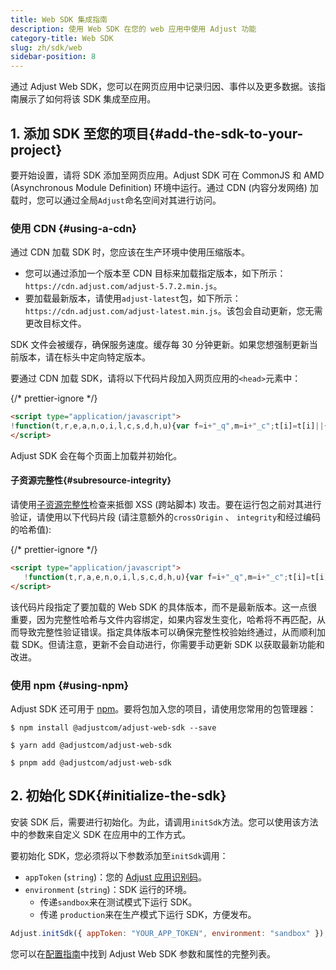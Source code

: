 ```yaml
---
title: Web SDK 集成指南
description: 使用 Web SDK 在您的 web 应用中使用 Adjust 功能
category-title: Web SDK
slug: zh/sdk/web
sidebar-position: 8
---
```


通过 Adjust Web SDK，您可以在网页应用中记录归因、事件以及更多数据。该指南展示了如何将该 SDK 集成至应用。

## 1\. 添加 SDK 至您的项目{#add-the-sdk-to-your-project}

要开始设置，请将 SDK 添加至网页应用。Adjust SDK 可在 CommonJS 和 AMD \(Asynchronous Module Definition\) 环境中运行。通过 CDN \(内容分发网络\) 加载时，您可以通过全局`Adjust`命名空间对其进行访问。

### 使用 CDN {#using-a-cdn}

通过 CDN 加载 SDK 时，您应该在生产环境中使用压缩版本。

- 您可以通过添加一个版本至 CDN 目标来加载指定版本，如下所示：`https://cdn.adjust.com/adjust-5.7.2.min.js`。
- 要加载最新版本，请使用`adjust-latest`包，如下所示：`https://cdn.adjust.com/adjust-latest.min.js`。该包会自动更新，您无需更改目标文件。

<Callout type="tip">

SDK 文件会被缓存，确保服务速度。缓存每 30 分钟更新。如果您想强制更新当前版本，请在标头中定向特定版本。

</Callout>

要通过 CDN 加载 SDK，请将以下代码片段加入网页应用的`<head>`元素中：

{/* prettier-ignore */}
```html
<script type="application/javascript">
!function(t,r,e,a,n,o,i,l,c,s,d,h,u){var f=i+"_q",m=i+"_c";t[i]=t[i]||{},t[f]=t[f]||[],t[m]=t[m]||[];for(let r=0;r<l.length;r++)d(t[i],t[f],l[r]);for(let r=0;r<c.length;r++){var g,b=c[r][0],p=c[r][1];t[i][b]=function(...r){return g=this,t[m].push((function(){g[s]=new t[i][b](...r)})),g};for(let r=0;r<p.length;r++){const e=p[r];t[i][b].prototype[e]=function(...r){t[m].push((function(){g[s][e](...r)}))}}}h=r.createElement(e),u=r.getElementsByTagName(e)[0],h.async=!0,h.src="https://cdn.adjust.com/adjust-latest.min.js",h.onload=function(){for(var r=0;r<t[m].length;r++)t[m][r]();t[m]=[];for(r=0;r<t[f].length;r++)t[f][r][1][0][s]?t[i][t[f][r][0]](t[f][r][1][0][s]):t[i][t[f][r][0]].apply(t[i],t[f][r][1]);t[f]=[]},u.parentNode.insertBefore(h,u)}(window,document,"script",0,0,0,"Adjust",["initSdk","getAttribution","getWebUUID","waitForAttribution","waitForWebUUID","setReferrer","trackEvent","addGlobalCallbackParameters","addGlobalPartnerParameters","removeGlobalCallbackParameter","removeGlobalPartnerParameter","clearGlobalCallbackParameters","clearGlobalPartnerParameters","switchToOfflineMode","switchBackToOnlineMode","stop","restart","gdprForgetMe","disableThirdPartySharing","trackThirdPartySharing","initSmartBanner","showSmartBanner","hideSmartBanner"],[["ThirdPartySharing",["addGranularOption","addPartnerSharingSetting"]]],"__realObj",(function(t,r,e){t[e]=function(){r.push([e,arguments])}}));
</script>
```

Adjust SDK 会在每个页面上加载并初始化。

#### 子资源完整性{#subresource-integrity}

请使用[子资源完整性](https://developer.mozilla.org/en-US/docs/Web/Security/Subresource_Integrity)检查来抵御 XSS \(跨站脚本\) 攻击。要在运行包之前对其进行验证，请使用以下代码片段 \(请注意额外的`crossOrigin` 、 `integrity`和经过编码的哈希值\):

{/* prettier-ignore */}
```html
<script type="application/javascript">
   !function(t,r,a,e,n,o,i,l,s,c,d,h,u){var f=i+"_q",m=i+"_c";t[i]=t[i]||{},t[f]=t[f]||[],t[m]=t[m]||[];for(let r=0;r<l.length;r++)d(t[i],t[f],l[r]);for(let r=0;r<s.length;r++){var g,b=s[r][0],p=s[r][1];t[i][b]=function(...r){return g=this,t[m].push((function(){g[c]=new t[i][b](...r)})),g};for(let r=0;r<p.length;r++){const a=p[r];t[i][b].prototype[a]=function(...r){t[m].push((function(){g[c][a](...r)}))}}}h=r.createElement(a),u=r.getElementsByTagName(a)[0],h.async=!0,h.src="https://cdn.adjust.com/adjust-5.7.2.min.js",o&&(h.crossOrigin="anonymous",h.integrity=o),h.onload=function(){for(var r=0;r<t[m].length;r++)t[m][r]();t[m]=[];for(r=0;r<t[f].length;r++)t[f][r][1][0][c]?t[i][t[f][r][0]](t[f][r][1][0][c]):t[i][t[f][r][0]].apply(t[i],t[f][r][1]);t[f]=[]},u.parentNode.insertBefore(h,u)}(window,document,"script",0,0,"sha384-3BJePftWPBpqzii4G4Z1wjO/OaXCIpqAZ/4hbIB8KGBvrmSwZQLUflAaqRa2poWO","Adjust",["initSdk","getAttribution","getWebUUID","waitForAttribution","waitForWebUUID","setReferrer","trackEvent","addGlobalCallbackParameters","addGlobalPartnerParameters","removeGlobalCallbackParameter","removeGlobalPartnerParameter","clearGlobalCallbackParameters","clearGlobalPartnerParameters","switchToOfflineMode","switchBackToOnlineMode","stop","restart","gdprForgetMe","disableThirdPartySharing","trackThirdPartySharing","initSmartBanner","showSmartBanner","hideSmartBanner"],[["ThirdPartySharing",["addGranularOption","addPartnerSharingSetting"]]],"__realObj",(function(t,r,a){t[a]=function(){r.push([a,arguments])}}));hirdPartySharing",["addGranularOption","addPartnerSharingSetting"]]],"__realObj",(function(t,r,e){t[e]=function(){r.push([e,arguments])}}));
</script>
```

<Callout type="note">

该代码片段指定了要加载的 Web SDK 的具体版本，而不是最新版本。这一点很重要，因为完整性哈希与文件内容绑定，如果内容发生变化，哈希将不再匹配，从而导致完整性验证错误。指定具体版本可以确保完整性校验始终通过，从而顺利加载 SDK。但请注意，更新不会自动进行，你需要手动更新 SDK 以获取最新功能和改进。

</Callout>

### 使用 npm {#using-npm}

Adjust SDK 还可用于 [npm](https://www.npmjs.com/package/@adjustcom/adjust-web-sdk)。要将包加入您的项目，请使用您常用的包管理器：

<Tabs>
<Tab title="NPM" sync="npm">

```console
$ npm install @adjustcom/adjust-web-sdk --save
```

</Tab>
<Tab title="yarn" sync="yarn">

```console
$ yarn add @adjustcom/adjust-web-sdk
```

</Tab>
<Tab title="pnpm" sync="pnpm">

```console
$ pnpm add @adjustcom/adjust-web-sdk
```

</Tab>
</Tabs>

## 2\. 初始化 SDK{#initialize-the-sdk}

安装 SDK 后，需要进行初始化。为此，请调用`initSdk`方法。您可以使用该方法中的参数来自定义 SDK 在应用中的工作方式。

要初始化 SDK，您必须将以下参数添加至`initSdk`调用：

- `appToken` \(`string`\)：您的 [Adjust 应用识别码](https://help.adjust.com/zh/article/app-token-and-reporting-currency#view-your-app-details)。
- `environment` \(`string`\)：SDK 运行的环境。
   - 传递`sandbox`来在测试模式下运行 SDK。
   - 传递 `production`来在生产模式下运行 SDK，方便发布。

```js
Adjust.initSdk({ appToken: "YOUR_APP_TOKEN", environment: "sandbox" });
```

<Callout type="seealso">

您可以在[配置指南](/zh/sdk/web/configuration)中找到 Adjust Web SDK 参数和属性的完整列表。

</Callout>
